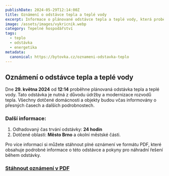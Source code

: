 ```yaml
---
publishDate: 2024-05-29T12:14:00Z
title: Oznámení o odstávce tepla a teplé vody
excerpt: Informace o plánované odstávce tepla a teplé vody, která proběhne dne 29. května 2024. Zjistěte více o důležitých podrobnostech a stáhněte si plné oznámení v PDF formátu.
image: /assets/images/vykricnik.webp
category: Tepelné hospodářství
tags:
  - teplo
  - odstávka
  - energetika
metadata:
  canonical: https://bytovka.cz/oznameni-odstavka-teplo
---
```


## Oznámení o odstávce tepla a teplé vody

Dne **29. května 2024** od **12:14** proběhne plánovaná odstávka tepla a teplé vody. Tato odstávka je nutná z důvodu údržby a modernizace rozvodů tepla. Všechny dotčené domácnosti a objekty budou včas informovány o přesných časech a dalších podrobnostech.

### Další informace:

1. Odhadovaný čas trvání odstávky: **24 hodin**
2. Dotčené oblasti: **Město Brno** a okolní městské části.

Pro více informací si můžete stáhnout plné oznámení ve formátu PDF, které obsahuje podrobné informace o této odstávce a pokyny pro náhradní řešení během odstávky.

### [Stáhnout oznámení v PDF](../../public/assets/files/tepelne-hospodarstvi/oznámení-o-odstávce-tepelné-energie.pdf)
